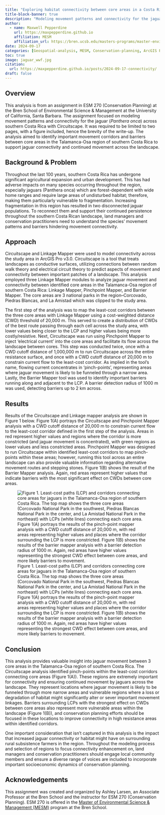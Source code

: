 ```yaml
---
title: "Exploring habitat connectivity between core areas in a Costa Rican landscape"
title-block-banner: true
description: "Modeling movement patterns and connectivity for the jaguar (Panthera onca) across southern Costa Rica with Circuitscape"
author: 
  - name: Maxwell Pepperdine
    url: https://maxpepperdine.github.io
    affiliation: MESM
    affiliation_url: https://bren.ucsb.edu/masters-programs/master-environmental-science-and-management 
date: 2024-09-17
categories: [Geospatial-analysis, MESM, Conservation-planning, ArcGIS Pro]
toc: true
image: jaguar_wwf.jpg
citation: 
  url: https://maxpepperdine.github.io/posts/2024-09-17-connectivity/
draft: false
---
```


## Overview

This analysis is from an assignment in ESM 270 (Conservation Planning) at the Bren School of Environmental Science & Management at the University of California, Santa Barbara. The assignment focused on modeling movement patterns and connectivity for the jaguar (*Panthera onca*) across southern Costa Rica with Circuitscape. It was required to be limited to two pages, with a figure included, hence the brevity of the write-up. The analysis aimed to identify important movement corridors and barriers between core areas in the Talamanca-Osa region of southern Costa Rica to support jaguar connectivity and continued movement across the landscape.

## Background & Problem

Throughout the last 100 years, southern Costa Rica has undergone significant agricultural expansion and urban development. This has had adverse impacts on many species occurring throughout the region, especially jaguars (Panthera onca) which are forest-dependent with wide home ranges and require large areas of undisturbed habitat; therefore, making them particularly vulnerable to fragmentation. Increasing fragmentation in this region has resulted in two disconnected jaguar populations. To reconnect them and support their continued persistence throughout the southern Costa Rican landscape, land managers and conservation practitioners need to understand the species’ movement patterns and barriers hindering movement connectivity.

## Approach

Circuitscape and Linkage Mapper were used to model connectivity across the study area in ArcGIS Pro v3.0. Circuitscape is a tool that treats landscapes as conductive surfaces, utilizing connections between random walk theory and electrical circuit theory to predict aspects of movement and connectivity between important patches of a landscape. This analysis employed three Linkage Mapper modules to analyze jaguar movement and connectivity between identified core areas in the Talamanca-Osa region of southern Costa Rica: Linkage Mapper, Pinchpoint Mapper, and Barrier Mapper. The core areas are 3 national parks in the region–Corcovado, Piedras Blancas, and La Amistad which was clipped to the study area.

The first step of the analysis was to map the least-cost corridors between the three core areas with Linkage Mapper using a cost-weighted distance (CWD) threshold of 20,000 m. This served to create a distribution of CWDs of the best route passing through each cell across the study area, with lower values being closer to the LCP and higher values being more costly/resistive. Next, Circuitscape was run using Pinchpoint Mapper to inject ‘electrical current’ into the core areas and facilitate its flow across the landscape between cores. This step was conducted twice, once with a CWD cutoff distance of 1,000,000 m to run Circuitscape across the entire resistance surface, and once with a CWD cutoff distance of 20,000 m to constrain current flow to the least-cost corridor. As implied in the tool’s name, flowing current concentrates in ‘pinch-points’, representing areas where jaguar movement is likely to be funneled through a narrow area. Lastly, the Barrier Mapper tool was used to identify important barriers running along and adjacent to the LCP. A barrier detection radius of 1000 m was used, detecting barriers up to 2 km across.

## Results

Results of the Circuitscape and Linkage mapper analysis are shown in Figure 1 below. Figure 1(A) portrays the Circuitscape and Pinchpoint Mapper analysis with a CWD cutoff distance of 20,000 m to constrain current flow to the least-cost corridor defined in the first step of the analysis. Areas in red represent higher values and regions where the corridor is more constricted (and jaguar movement is concentrated), with green regions as lower values and less constricted areas. Pinchpoint Mapper was designed to run Circuitscape within identified least-cost corridors to map pinch-points within these areas; however, running this tool across an entire landscape can also provide valuable information regarding alternative movement routes and stepping stones. Figure 1(B) shows the result of the Barrier Mapper analysis. Again, red areas represent higher values that indicate barriers with the most significant effect on CWDs between core areas.

![Figure 1. Least-cost paths (LCP) and corridors connecting core areas for jaguars in the Talamanca-Osa region of southern Costa Rica. The top map shows the three core areas (Corcovado National Park in the southwest, Piedras Blancas National Park in the center, and La Amistad National Park in the northeast) with LCPs (white lines) connecting each core area. Figure 1(A) portrays the results of the pinch-point mapper analysis with a CWD cutoff distance of 20,000 m, with red areas representing higher values and places where the corridor surrounding the LCP is more constricted. Figure 1(B) shows the results of the barrier mapper analysis with a barrier detection radius of 1000 m. Again, red areas have higher values representing the strongest CWD effect between core areas, and more likely barriers to movement.](connectivity_map.jpg)

## Conclusion

This analysis provides valuable insight into jaguar movement between 3 core areas in the Talamanca-Osa region of southern Costa Rica. The Circuitscape analysis identified pinch-points within the least-cost corridors connecting core areas (Figure 1(A)). These regions are extremely important for connectivity and ensuring continued movement by jaguars across the landscape. They represent locations where jaguar movement is likely to be funneled through more narrow areas and vulnerable regions where a loss or degradation of habitat might significantly alter or sever important movement linkages. Barriers surrounding LCPs with the strongest effect on CWDs between core areas also represent more vulnerable areas within the landscape (Figure 1(B)), and conservation planning efforts should be focused in these locations to improve connectivity in high resistance areas within identified corridors.

One important consideration that isn’t captured in this analysis is the impact that increased jaguar connectivity or habitat might have on surrounding rural subsistence farmers in the region. Throughout the modeling process and selection of regions to focus connectivity enhancement on, land managers and conservation practitioners should engage local community members and ensure a diverse range of voices are included to incorporate important socioeconomic dynamics of conservation planning.

## Acknowledgements

This assignment was created and organized by Ashley Larsen, an Associate Professor at the Bren School and the instructor for ESM 270 (Conservation Planning). ESM 270 is offered in the [Master of Environmental Science & Management (MESM)](https://bren.ucsb.edu/masters-programs/master-environmental-science-and-management) program at the Bren School.




